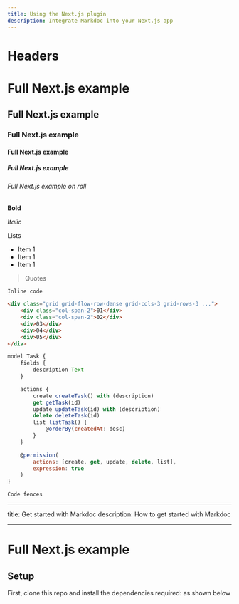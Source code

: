 ```yaml
---
title: Using the Next.js plugin
description: Integrate Markdoc into your Next.js app
---
```


# Headers

# Full Next.js example

## Full Next.js example

### Full Next.js example

#### Full Next.js example

##### Full Next.js example

###### Full Next.js example on roll

**Bold**

_Italic_

Lists

-   Item 1
-   Item 1
-   Item 1

> Quotes

`Inline code`

```html
<div class="grid grid-flow-row-dense grid-cols-3 grid-rows-3 ...">
	<div class="col-span-2">01</div>
	<div class="col-span-2">02</div>
	<div>03</div>
	<div>04</div>
	<div>05</div>
</div>
```

```js
model Task {
    fields {
        description Text
    }

    actions {
        create createTask() with (description)
        get getTask(id)
        update updateTask(id) with (description)
        delete deleteTask(id)
        list listTask() {
            @orderBy(createdAt: desc)
        }
    }

    @permission(
        actions: [create, get, update, delete, list],
        expression: true
    )
}
```

```
Code fences
```

---

title: Get started with Markdoc
description: How to get started with Markdoc

---

# Full Next.js example

## Setup

First, clone this repo and install the dependencies required: as shown below
